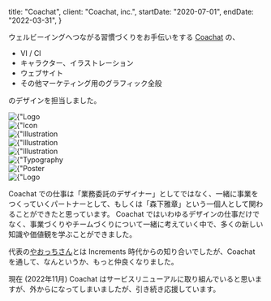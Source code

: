   title: "Coachat",
  client: "Coachat, inc.",
  startDate: "2020-07-01",
  endDate: "2022-03-31",
}


ウェルビーイングへつながる習慣づくりをお手伝いをする [Coachat](https://coachat.life/) の、

- VI / CI
- キャラクター、イラストレーション
- ウェブサイト
- その他マーケティング用のグラフィック全般

のデザインを担当しました。

<div className={mdxStyles.image}>
  <Image
    priority
    src={`/images/works/coachat/logo-effect.png`}
    width={1200}
    height={630}
    alt={"Logo for Coachat"}
    objectFit="contain"
  />
</div>

<div className={mdxStyles.image}>
  <Image
    priority
    src={`/images/works/coachat/sns-icon.png`}
    width={1200}
    height={630}
    alt={"Icon for Coachat"}
    objectFit="contain"
  />
</div>

<div className={mdxStyles.image}>
  <Image
    priority
    src={`/images/works/coachat/illustration-key-visual.png`}
    width={1810}
    height={520}
    alt={"Illustration for Coachat"}
    objectFit="contain"
  />
</div>

<div className={mdxStyles.image}>
  <Image
    priority
    src={`/images/works/coachat/illustration.png`}
    width={1200}
    height={800}
    alt={"Illustration for Coachat"}
    objectFit="contain"
  />
</div>

<div className={mdxStyles.image}>
  <Image
    priority
    src={`/images/works/coachat/illustration-calendar.png`}
    width={1800}
    height={945}
    alt={"Illustration for Coachat"}
    objectFit="contain"
  />
</div>

<div className={mdxStyles.image}>
  <Image
    priority
    src={`/images/works/coachat/typography.png`}
    width={1200}
    height={630}
    alt={"Typography for Coachat"}
    objectFit="contain"
  />
</div>

<div className={mdxStyles.image}>
  <Image
    priority
    src={`/images/works/coachat/poster.jpg`}
    width={1200}
    height={800}
    alt={"Poster for Coachat"}
    objectFit="contain"
  />
</div>

<div className={mdxStyles.image}>
  <Image
    priority
    src={`/images/works/coachat/logo.png`}
    width={1200}
    height={630}
    alt={"Logo for Coachat"}
    objectFit="contain"
  />
</div>

Coachat での仕事は「業務委託のデザイナー」としてではなく、一緒に事業をつくっていくパートナーとして、もしくは「森下雅章」という一個人として関わることができたと思っています。
Coachat ではいわゆるデザインの仕事だけでなく、事業づくりやチームづくりについて一緒に考えていく中で、多くの新しい知識や価値観を学ぶことができました。

代表の[やおっちさん](https://twitter.com/yaotti)とは Increments 時代からの知り合いでしたが、Coachat を通して、なんというか、もっと仲良くなりました。

現在 (2022年11月) Coachat はサービスリニューアルに取り組んでいると思いますが、外からになってしまいましたが、引き続き応援しています。